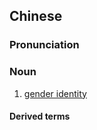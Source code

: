 {{also|性别认同}}
==Chinese==
{{zh-forms|type=22|s=性别认同}}
{{wikipedia|lang=zh}}

===Pronunciation===
{{zh-pron
|m=xìngbié rèntóng
|c=sing3 bit6 jing6 tung4
|cat=n
}}

===Noun===
{{zh-noun}}

# [[gender identity]]

====Derived terms====
{{zh-der|性別認同障礙}}

{{zh-cat|Gender}}